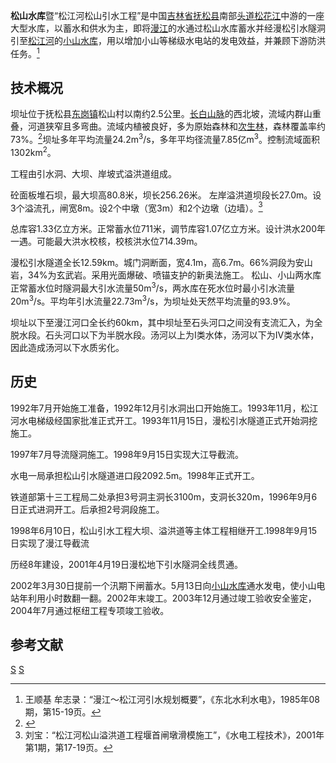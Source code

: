 {{Otheruses|松山水库|other=同名或類似名的其它條目描述}}
{{Infobox Reservoir 
|name = 松山水库
|nickname = 
|image = 
|image_caption = 
|pushpin_map = China Jilin
|pushpin_map_caption = 松山水库在吉林的位置
|code = 
|class = 大型
|location_of_reservoir = [[吉林省|吉林省]][[抚松县|抚松县]]
|location_of_dam = 
|inflow = 漫江
|outflow = [[头道松花江|头道松花江]]
|catchment_area = 1330
|reservoir_area = 
|mean_depth = 
|maximum_depth = 
|flood_level = 
|normal_water_level = 711
|dead_water_level = 671
|water_quality = 
|island = 
|maximum_storage_capacity = 
|normal_storage_capacity = 
|dead_storage_capacity = 
|type_of_dam = 混凝土面板堆石坝
|elevation_of_dam = 
|height_of_dam = 80.8
|length_of_dam = 256.26
|width_of_dam = 
|installed_capacity = 
|irrigated_area =
|start = 1996年
|complete = 2002年
|cost = 
|emigrate = 
|latd = 42
|latm = 05
|lats = 05
|latNS = N
|longd = 127
|longm = 25
|longs = 59
|longEW = E
|website = 
|footnotes = 
}}
'''松山水库'''暨“松江河松山引水工程”是中国[[吉林省|吉林省]][[抚松县|抚松县]]南部[[头道松花江|头道松花江]]中游的一座大型水库，以蓄水和供水为主，即将[[漫江|漫江]]的水通过松山水库蓄水并经漫松引水隧洞引至[[松江河|松江河]]的[[小山水库_(抚松)|小山水库]]，用以增加小山等梯级水电站的发电效益，并兼顾下游防洪任务。<ref>王顺基 牟志录：“漫江～松江河引水规划概要”，《东北水利水电》，1985年08期，第15-19页。</ref>
==技术概况==
坝址位于抚松县[[东岗镇_(抚松县)|东岗镇]]松山村以南约2.5公里。[[长白山脉|长白山脉]]的西北坡，流域内群山重叠，河道狭窄且多弯曲。流域内植被良好，多为原始森林和[[次生林|次生林]]，森林覆盖率约73%。<ref name="中国河湖大典">{{cite book zh |author=《[[中国河湖大典|中国河湖大典]]》编纂委员会 |title=《中国河湖大典·黑龙江、辽河卷》 |format=M |edition=1 |location=北京 |publisher=中国水利水电出版社 |date=2014年4月 |pages=123页 |id= ISBN 978-7-5170-1950-3}}</ref>坝址多年平均流量24.2m<sup>3</sup>/s，多年平均径流量7.85亿m<sup>3</sup>。控制流域面积1302km<sup>2</sup>。

工程由引水洞、大坝、岸坡式溢洪道组成。

砼面板堆石坝，最大坝高80.8米，坝长256.26米。 左岸溢洪道坝段长27.0m。设3个溢流孔，闸宽8m。设2个中墩（宽3m）和2个边墩（边墙）。<ref>刘宝：“松江河松山溢洪道工程堰首闸墩滑模施工”，《水电工程技术》，2001年第1期，第17-19页。</ref>

总库容1.33亿立方米。正常蓄水位711米，调节库容1.07亿立方米。设计洪水200年一遇。可能最大洪水校核，校核洪水位714.39m。

漫松引水隧道全长12.59km。城门洞断面，宽4.1m，高6.7m。66%洞段为安山岩，34%为玄武岩。采用光面爆破、喷锚支护的新奥法施工。 松山、小山两水库正常蓄水位时隧洞最大引水流量50m<sup>3</sup>/s，两水库在死水位时最小引水流量20m<sup>3</sup>/s。平均年引水流量22.73m<sup>3</sup>/s，为坝址处天然平均流量的93.9%。

坝址以下至漫江河口全长约60km，其中坝址至石头河口之间没有支流汇入，为全脱水段。石头河口以下为半脱水段。汤河以上为I类水体，汤河以下为IV类水体，因此造成汤河以下水质劣化。
==历史==
1992年7月开始施工准备，1992年12月引水洞出口开始施工。1993年11月，松江河水电梯级经国家批准正式开工。1993年11月15日，漫松引水隧道正式开始洞挖施工。

1997年7月导流隧洞施工。1998年9月15日实现大江导截流。

水电一局承担松山引水隧道进口段2092.5m。1998年正式开工。

铁道部第十三工程局二处承担3号洞主洞长3100m，支洞长320m，1996年9月6日正式进洞开工。后承担2号洞段施工。

1998年6月10日，松山引水工程大坝、溢洪道等主体工程相继开工.1998年9月15日实现了漫江导截流

历经8年建设，2001年4月19日漫松地下引水隧洞全线贯通。

2002年3月30日提前一个汛期下闸蓄水。5月13日向[[小山水库_(抚松)|小山水库]]通水发电，使小山电站年利用小时数翻一翻。2002年末竣工。2003年12月通过竣工验收安全鉴定，2004年7月通过枢纽工程专项竣工验收。
== 参考文献 ==
{{Reflist}}
[[Category:吉林水库|S]]
[[Category:抚松县|S]]